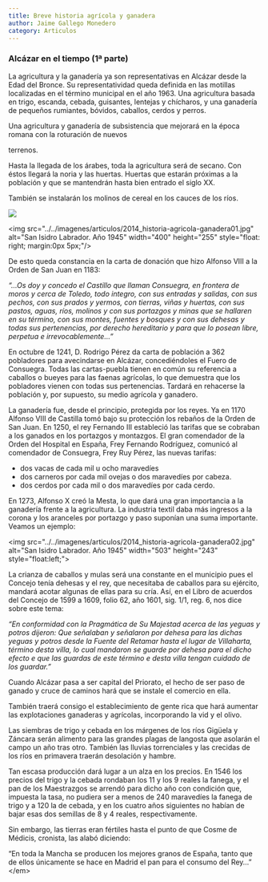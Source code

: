 ```yaml
---
title: Breve historia agrícola y ganadera
author: Jaime Gallego Monedero
category: Articulos
---
```


### Alcázar en el tiempo (1ª parte)

La agricultura y la ganadería ya son representativas en Alcázar desde la Edad del Bronce. Su representatividad queda definida en las motillas localizadas en el término municipal en el año 1963. Una agricultura basada en trigo, escanda, cebada, guisantes, lentejas y chícharos, y una ganadería de pequeños rumiantes, bóvidos, caballos, cerdos y perros.

Una agricultura y ganadería de subsistencia que mejorará en la época romana con la roturación de nuevos

terrenos.

Hasta la llegada de los árabes, toda la agricultura será de secano. Con éstos llegará la noria y las huertas. Huertas que estarán próximas a la población y que se mantendrán hasta bien entrado el siglo XX.

También se instalarán los molinos de cereal en los cauces de los ríos.

![](/images/articulos/2014_historia-agricola-ganadera01.webp)

\<img src="../../imagenes/articulos/2014\_historia-agricola-ganadera01.jpg" alt="San Isidro Labrador. Año 1945" width="400" height="255" style="float: right; margin:0px 5px;"/>

De esto queda constancia en la carta de donación que hizo Alfonso VIII a la Orden de San Juan en 1183:

*“…Os doy y concedo el Castillo que llaman Consuegra, en frontera de moros y cerca de Toledo, todo integro, con sus entradas y salidas, con sus pechos, con sus prados y yermos, con tierras, viñas y huertas, con sus pastos, aguas, ríos, molinos y con sus portazgos y minas que se hallaren en su término, con sus montes, fuentes y bosques y con sus dehesas y todas sus pertenencias, por derecho hereditario y para que lo posean libre, perpetua e irrevocablemente…”*

En octubre de 1241, D. Rodrigo Pérez da carta de población a 362 pobladores para avecindarse en Alcázar, concediéndoles el Fuero de Consuegra. Todas las cartas-puebla tienen en común su referencia a caballos o bueyes para las faenas agrícolas, lo que demuestra que los pobladores vienen con todas sus pertenencias. Tardará en rehacerse la población y, por supuesto, su medio agrícola y ganadero.

La ganadería fue, desde el principio, protegida por los reyes. Ya en 1170 Alfonso VIII de Castilla tomó bajo su protección los rebaños de la Orden de San Juan. En 1250, el rey Fernando III estableció las tarifas que se cobraban a los ganados en los portazgos y montazgos. El gran comendador de la Orden del Hospital en España, Frey Fernando Rodríguez, comunicó al comendador de Consuegra, Frey Ruy Pérez, las nuevas tarifas:

* dos vacas de cada mil u ocho maravedíes
* dos carneros por cada mil ovejas o dos maravedíes por cabeza.
* dos cerdos por cada mil o dos maravedíes por cada cerdo.

En 1273, Alfonso X creó la Mesta, lo que dará una gran importancia a la ganadería frente a la agricultura. La industria textil daba más ingresos a la corona y los aranceles por portazgo y paso suponían una suma importante. Veamos un ejemplo:

\<img src="../../imagenes/articulos/2014\_historia-agricola-ganadera02.jpg" alt="San Isidro Labrador. Año 1945" width="503" height="243" style="float\:left;">

La crianza de caballos y mulas será una constante en el municipio pues el Concejo tenía dehesas y el rey, que necesitaba de caballos para su ejército, mandará acotar algunas de ellas para su cría. Así, en el Libro de acuerdos del Concejo de 1599 a 1609, folio 62, año 1601, sig. 1/1, reg. 6, nos dice sobre este tema:

*“En conformidad con la Pragmática de Su Majestad acerca de las yeguas y potros dijeron: Que señalaban y señalaron por dehesa para las dichas yeguas y potros desde la Fuente del Retamar hasta el lugar de Villaharta, término desta villa, lo cual mandaron se guarde por dehesa para el dicho efecto e que las guardas de este término e desta villa tengan cuidado de los guardar.”*

Cuando Alcázar pasa a ser capital del Priorato, el hecho de ser paso de ganado y cruce de caminos hará que se instale el comercio en ella.

También traerá consigo el establecimiento de gente rica que hará aumentar las explotaciones ganaderas y agrícolas, incorporando la vid y el olivo.

Las siembras de trigo y cebada en los márgenes de los ríos Gigüela y Záncara serán alimento para las grandes plagas de langosta que asolarán el campo un año tras otro. También las lluvias torrenciales y las crecidas de los ríos en primavera traerán desolación y hambre.

Tan escasa producción dará lugar a un alza en los precios. En 1546 los precios del trigo y la cebada rondaban los 11 y los 9 reales la fanega, y el pan de los Maestrazgos se arrendó para dicho año con condición que, impuesta la tasa, no pudiera ser a menos de 240 maravedíes la fanega de trigo y a 120 la de cebada, y en los cuatro años siguientes no habían de bajar esas dos semillas de 8 y 4 reales, respectivamente.

Sin embargo, las tierras eran fértiles hasta el punto de que Cosme de Médicis, cronista, las alabó diciendo:

“En toda la Mancha se producen los mejores granos de España, tanto que de ellos únicamente se hace en Madrid el pan para el consumo del Rey…” \</em>
